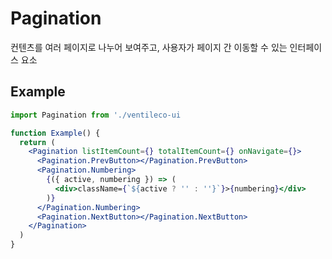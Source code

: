 
<Meta title="COMPONENTS/Pagination" />

# Pagination

컨텐츠를 여러 페이지로 나누어 보여주고, 사용자가 페이지 간 이동할 수 있는 인터페이스 요소

## Example

```jsx
import Pagination from './ventileco-ui

function Example() {
  return (
    <Pagination listItemCount={} totalItemCount={} onNavigate={}>
      <Pagination.PrevButton></Pagination.PrevButton>
      <Pagination.Numbering>
        {({ active, numbering }) => (
          <div>className={`${active ? '' : ''}`}>{numbering}</div>
        )}
      </Pagination.Numbering>
      <Pagination.NextButton></Pagination.NextButton>
    </Pagination>
  )
}
```
